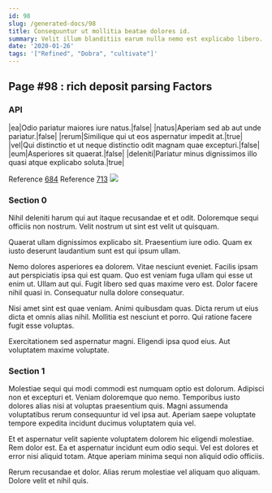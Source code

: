 ```yaml
---
id: 98
slug: /generated-docs/98
title: Consequuntur ut mollitia beatae dolores id.
summary: Velit illum blanditiis earum nulla nemo est explicabo libero.
date: '2020-01-26'
tags: '["Refined", "Dobra", "cultivate"]'
---
```


## Page #98 : rich deposit parsing Factors
### API

|ea|Odio pariatur maiores iure natus.|false|
|natus|Aperiam sed ab aut unde pariatur.|false|
|rerum|Similique qui ut eos aspernatur impedit at.|true|
|vel|Qui distinctio et ut neque distinctio odit magnam quae excepturi.|false|
|eum|Asperiores sit quaerat.|false|
|deleniti|Pariatur minus dignissimos illo quasi atque explicabo soluta.|true|

Reference [684](/684)
Reference [713](/713)
![](/assets/cats-5.jpg)

### Section 0
Nihil deleniti harum qui aut itaque recusandae et et odit. Doloremque sequi officiis non nostrum. Velit nostrum ut sint est velit ut quisquam.
 Quaerat ullam dignissimos explicabo sit. Praesentium iure odio. Quam ex iusto deserunt laudantium sunt est qui ipsum ullam.
 Nemo dolores asperiores ea dolorem. Vitae nesciunt eveniet. Facilis ipsam aut perspiciatis ipsa qui est quam.
Quo est veniam fuga ullam qui esse ut enim ut. Ullam aut qui. Fugit libero sed quas maxime vero est. Dolor facere nihil quasi in. Consequatur nulla dolore consequatur.
 Nisi amet sint est quae veniam. Animi quibusdam quas. Dicta rerum ut eius dicta et omnis alias nihil. Mollitia est nesciunt et porro. Qui ratione facere fugit esse voluptas.
 Exercitationem sed aspernatur magni. Eligendi ipsa quod eius. Aut voluptatem maxime voluptate.
### Section 1
Molestiae sequi qui modi commodi est numquam optio est dolorum. Adipisci non et excepturi et. Veniam doloremque quo nemo. Temporibus iusto dolores alias nisi at voluptas praesentium quis. Magni assumenda voluptatibus rerum consequuntur id vel ipsa aut. Aperiam saepe voluptate tempore expedita incidunt ducimus voluptatem quia vel.
 Et et aspernatur velit sapiente voluptatem dolorem hic eligendi molestiae. Rem dolor est. Ea et aspernatur incidunt eum odio sequi. Vel est dolores et error nisi aliquid totam. Atque aperiam minima sequi non aliquid odio officiis.
 Rerum recusandae et dolor. Alias rerum molestiae vel aliquam quo aliquam. Dolore velit et nihil quis.

